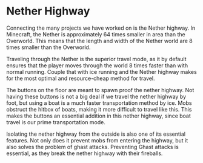 
# Nether Highway

Connecting the many projects we have worked on is the Nether highway. In Minecraft, the Nether is approximately 64 times smaller in area than the Overworld. This means that the length and width of the Nether world are 8 times smaller than the Overworld.

Traveling through the Nether is the superior travel mode, as it by default ensures that the player moves through the world 8 times faster than with normal running. Couple that with ice running and the Nether highway makes for the most optimal and resource-cheap method for travel.

<div className="halfgriditem emphasis4 dark card">
		<img className="articleImage" src={getImageUrl("minecraftserver/cherry/netherhighway/thumbnail.png")} alt="" ></img>
</div>

<div className="halfgrid">
	<div className="halfgriditem emphasis4 dark card">
				<img className="articleImage" src={getImageUrl("minecraftserver/cherry/netherhighway/portal.png")} alt="" ></img>
	</div>
	<div className="halfgriditem emphasis4 dark card">
				<img className="articleImage" src={getImageUrl("minecraftserver/cherry/netherhighway/inside1.png")} alt="" ></img>
	</div>
</div>
The buttons on the floor are meant to spawn proof the nether highway. Not having these buttons is not a big deal if we travel the nether highway by foot, but using a boat is a much
faster transportation method by ice. Mobs obstruct the hitbox of boats, making it more difficult to travel like this. This makes the buttons an essential addition in this nether highway, since boat travel is our prime transportation mode.
<div className="halfgrid">
	<div className="halfgriditem emphasis4 dark card">
				<img className="articleImage" src={getImageUrl("minecraftserver/cherry/netherhighway/inside2.png")} alt="" ></img>
	</div>
	<div className="halfgriditem emphasis4 dark card">
				<img className="articleImage" src={getImageUrl("minecraftserver/cherry/netherhighway/inside3.png")} alt="" ></img>
	</div>
</div>

<div className="halfgriditem emphasis4 dark card">
		<img className="articleImage" src={getImageUrl("minecraftserver/cherry/netherhighway/outside1.png")} alt=""></img>
</div>

<div className="halfgrid">
	<div className="halfgriditem emphasis4 dark card">
				<img className="articleImage" src={getImageUrl("minecraftserver/cherry/netherhighway/outside2.png")} alt="" ></img>
	</div>
	<div className="halfgriditem emphasis4 dark card">
				<img className="articleImage" src={getImageUrl("minecraftserver/cherry/netherhighway/outside3.png")} alt="" ></img>
	</div>
	<div className="halfgriditem emphasis4 dark card">
				<img className="articleImage" src={getImageUrl("minecraftserver/cherry/netherhighway/outside4.png")} alt="" ></img>
	</div>
	<div className="halfgriditem emphasis4 dark card">
				<img className="articleImage" src={getImageUrl("minecraftserver/cherry/netherhighway/inside4.png")} alt="" ></img>
	</div>
</div>


Isolating the nether highway from the outside is also one of its essential features. Not only does it prevent mobs from entering the highway, but it also solves the problem of ghast attacks. Preventing Ghast attacks is essential, as they break the nether highway with their fireballs.
